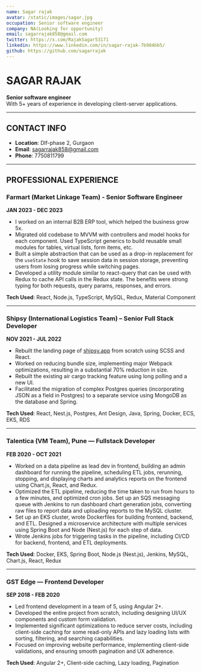 ```yaml
---
name: Sagar rajak
avatar: /static/images/sagar.jpg
occupation: Senior software engineer
company: NA(Looking for opportunity)
email: sagarrajak858@gmail.com
twitter: https://x.com/RajakSagar53171
linkedin: https://www.linkedin.com/in/sagar-rajak-7b984bb5/
github: https://github.com/sagarrajak
---
```


# SAGAR RAJAK

**Senior software engineer**  
With 5+ years of experience in developing client-server applications.

---

## CONTACT INFO

- **Location**: Dlf-phase 2, Gurgaon
- **Email**: [sagarrajak858@gmail.com](mailto:sagarrajak858@gmail.com)
- **Phone**: 7750811799

---

## PROFESSIONAL EXPERIENCE

### Farmart (Market Linkage Team) - Senior Software Engineer

**JAN 2023 - DEC 2023**

- I worked on an internal B2B ERP tool, which helped the business grow 5x.
- Migrated old codebase to MVVM with controllers and model hooks for each component. Used TypeScript generics to build reusable small modules for tables, virtual lists, form items, etc.
- Built a simple abstraction that can be used as a drop-in replacement for the `useState` hook to save session data in session storage, preventing users from losing progress while switching pages.
- Developed a utility module similar to react-query that can be used with Redux to cache API calls in the Redux state. The benefits were strong typing for both requests, query params, responses, and errors.

**Tech Used**: React, Node.js, TypeScript, MySQL, Redux, Material Component

---

### Shipsy (International Logistics Team) – Senior Full Stack Developer

**NOV 2021 - JUL 2022**

- Rebuilt the landing page of [shipsy.app](https://www.shipsys.app) from scratch using SCSS and React.
- Worked on reducing bundle size, implementing major Webpack optimizations, resulting in a substantial 70% reduction in size.
- Rebuilt the existing air cargo tracking feature using long polling and a new UI.
- Facilitated the migration of complex Postgres queries (incorporating JSON as a field in Postgres) to a separate service using MongoDB as the database and Spring.

**Tech Used**: React, Nest.js, Postgres, Ant Design, Java, Spring, Docker, ECS, EKS, RDS

---

### Talentica (VM Team), Pune — Fullstack Developer

**FEB 2020 - OCT 2021**

- Worked on a data pipeline as lead dev in frontend, building an admin dashboard for running the pipeline, scheduling ETL jobs, rerunning, stopping, and displaying charts and analytics reports on the frontend using Chart.js, React, and Redux.
- Optimized the ETL pipeline, reducing the time taken to run from hours to a few minutes, and optimized cron jobs. Set up an SQS messaging queue with Jenkins to run dashboard chart generation jobs, converting raw files to report data and uploading reports to the MySQL cluster.
- Set up an EKS cluster, wrote Dockerfiles for building frontend, backend, and ETL. Designed a microservice architecture with multiple services using Spring Boot and Node (Nest.js) for each step of data.
- Wrote Jenkins jobs for triggering tasks in the pipeline, including CI/CD for backend, frontend, and ETL deployments.

**Tech Used**: Docker, EKS, Spring Boot, Node.js (Nest.js), Jenkins, MySQL, Chart.js, React, Redux

---

### GST Edge — Frontend Developer

**SEP 2018 - FEB 2020**

- Led frontend development in a team of 5, using Angular 2+.
- Developed the entire project from scratch, including designing UI/UX components and custom form validation.
- Implemented significant optimizations to reduce server costs, including client-side caching for some read-only APIs and lazy loading lists with sorting, filtering, and searching capabilities.
- Focused on improving website performance, implementing client-side validations, and ensuring smooth pagination and UX adherence.

**Tech Used**: Angular 2+, Client-side caching, Lazy loading, Pagination
